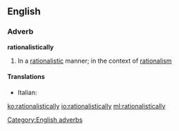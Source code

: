 ==English==

===Adverb===
'''rationalistically'''

# In a [[rationalistic]] manner; in the context of [[rationalism]]

====Translations====
{{trans-top|in a rationalistic manner}}
* Italian: {{t|it|razionalisticamente}}
{{trans-mid}}
{{trans-bottom}}

[[Category:English adverbs]]

[[ko:rationalistically]]
[[io:rationalistically]]
[[ml:rationalistically]]